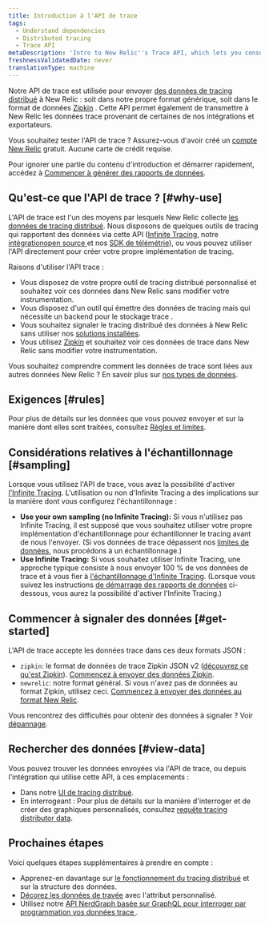 ```yaml
---
title: Introduction à l'API de trace
tags:
  - Understand dependencies
  - Distributed tracing
  - Trace API
metaDescription: 'Intro to New Relic''s Trace API, which lets you consolidate multiple sources of distributed tracing data in New Relic.'
freshnessValidatedDate: never
translationType: machine
---
```


Notre API de trace est utilisée pour envoyer [des données de tracing distribué](/docs/understand-dependencies/distributed-tracing/get-started/introduction-distributed-tracing#definition) à New Relic : soit dans notre propre format générique, soit dans le format de données [Zipkin](https://zipkin.io/) . Cette API permet également de transmettre à New Relic les données trace provenant de certaines de nos intégrations et exportateurs.

Vous souhaitez tester l&apos;API de trace ? Assurez-vous d&apos;avoir créé un [compte New Relic](https://newrelic.com/signup) gratuit. Aucune carte de crédit requise.

Pour ignorer une partie du contenu d&apos;introduction et démarrer rapidement, accédez à [Commencer à générer des rapports de données](#get-started).

## Qu&apos;est-ce que l&apos;API de trace ? [#why-use]

L&apos;API de trace est l&apos;un des moyens par lesquels New Relic collecte [les données de tracing distribué](/docs/understand-dependencies/distributed-tracing/get-started/introduction-distributed-tracing). Nous disposons de quelques outils de tracing qui rapportent des données via cette API ([Infinite Tracing](/docs/understand-dependencies/distributed-tracing/infinite-tracing/introduction-infinite-tracing), notre [intégrationopen source ](/docs/data-ingest-apis/get-data-new-relic/new-relic-sdks/telemetry-sdks-send-custom-telemetry-data-new-relic#external-data)et nos [SDK de télémétrie](/docs/telemetry-sdks-send-custom-telemetry-data-new-relic)), ou vous pouvez utiliser l&apos;API directement pour créer votre propre implémentation de tracing.

Raisons d&apos;utiliser l&apos;API trace :

* Vous disposez de votre propre outil de tracing distribué personnalisé et souhaitez voir ces données dans New Relic sans modifier votre instrumentation.
* Vous disposez d&apos;un outil qui émettre des données de tracing mais qui nécessite un backend pour le stockage trace .
* Vous souhaitez signaler le tracing distribué des données à New Relic sans utiliser nos [solutions installées](/docs/understand-dependencies/distributed-tracing/enable-configure/enable-distributed-tracing).
* Vous utilisez [Zipkin](https://zipkin.io/) et souhaitez voir ces données de trace dans New Relic sans modifier votre instrumentation.

Vous souhaitez comprendre comment les données de trace sont liées aux autres données New Relic ? En savoir plus sur [nos types de données](/docs/using-new-relic/data/understand-data/new-relic-data-types).

## Exigences [#rules]

Pour plus de détails sur les données que vous pouvez envoyer et sur la manière dont elles sont traitées, consultez [Règles et limites](/docs/apm/distributed-tracing/trace-api/trace-api-endpoint-requirements-limits).

## Considérations relatives à l&apos;échantillonnage [#sampling]

Lorsque vous utilisez l&apos;API de trace, vous avez la possibilité d&apos;activer [l&apos;Infinite Tracing](/docs/understand-dependencies/distributed-tracing/infinite-tracing/introduction-infinite-tracing). L&apos;utilisation ou non d&apos;Infinite Tracing a des implications sur la manière dont vous configurez l&apos;échantillonnage :

* <DNT>**Use your own sampling (no Infinite Tracing):**</DNT> Si vous n&apos;utilisez pas Infinite Tracing, il est supposé que vous souhaitez utiliser votre propre implémentation d&apos;échantillonnage pour échantillonner le tracing avant de nous l&apos;envoyer. (Si vos données de trace dépassent nos [limites de données](/docs/understand-dependencies/distributed-tracing/trace-api/trace-api-general-requirements-limits), nous procédons à un échantillonnage.)
* <DNT>**Use Infinite Tracing:**</DNT> Si vous souhaitez utiliser Infinite Tracing, une approche typique consiste à nous envoyer 100 % de vos données de trace et à vous fier à [l&apos;échantillonnage d&apos;Infinite Tracing](/docs/understand-dependencies/distributed-tracing/get-started/how-new-relic-distributed-tracing-works#tail-based). (Lorsque vous suivez les instructions [de démarrage des rapports de données](#get-started) ci-dessous, vous aurez la possibilité d&apos;activer l&apos;Infinite Tracing.)

## Commencer à signaler des données [#get-started]

L&apos;API de trace accepte les données trace dans ces deux formats JSON :

* `zipkin`: le format de données de trace Zipkin JSON v2 ([découvrez ce qu&apos;est Zipkin](https://zipkin.io)). [Commencez à envoyer des données Zipkin](/docs/apm/distributed-tracing/trace-api/report-zipkin-format-traces-trace-api).
* `newrelic`: notre format général. Si vous n&apos;avez pas de données au format Zipkin, utilisez ceci. [Commencez à envoyer des données au format New Relic](/docs/apm/distributed-tracing/trace-api/report-new-relic-format-traces-trace-api).

Vous rencontrez des difficultés pour obtenir des données à signaler ? Voir [dépannage](/docs/apm/distributed-tracing/trace-api/troubleshooting-missing-trace-api-data).

## Rechercher des données [#view-data]

Vous pouvez trouver les données envoyées via l&apos;API de trace, ou depuis l&apos;intégration qui utilise cette API, à ces emplacements :

* Dans notre [UI de tracing distribué](/docs/understand-dependencies/distributed-tracing/ui-data/additional-distributed-tracing-features-new-relic-one#find-data).
* En interrogeant : Pour plus de détails sur la manière d&apos;interroger et de créer des graphiques personnalisés, consultez [requête tracing distributor data](/docs/understand-dependencies/distributed-tracing/ui-data/query-distributed-trace-data).

## Prochaines étapes

Voici quelques étapes supplémentaires à prendre en compte :

* Apprenez-en davantage sur [le fonctionnement du tracing distribué](/docs/understand-dependencies/distributed-tracing/get-started/how-new-relic-distributed-tracing-works) et sur la structure des données.
* [Décorez les données de travée](/docs/understand-dependencies/distributed-tracing/trace-api/trace-api-decorate-spans-attributes) avec l&apos;attribut personnalisé.
* Utilisez notre [API NerdGraph basée sur GraphQL pour interroger par programmation vos données trace ](/docs/apis/graphql-api/tutorials/query-distributed-trace-data-using-graphql-api).